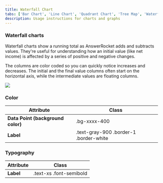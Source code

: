 ```yaml
---
title: Waterfall Chart
tabs: ['Bar Chart', 'Line Chart', 'Quadrant Chart', 'Tree Map', 'Waterfall Chart']
description: Usage instructions for charts and graphs
---
```


### Waterfall charts

Waterfall charts show a running total as AnswerRocket adds and subtracts values. They're useful for understanding how an initial value (like net income) is affected by a series of positive and negative changes.

The columns are color coded so you can quickly notice increases and decreases. The initial and the final value columns often start on the horizontal axis, while the intermediate values are floating columns.

<Row>
<Column colLg={10}>

<img src="https://res.cloudinary.com/dgcfg5cwe/image/upload/v1646105121/Waterfall_chart_vxh09r.png"></img>

</Column>    
</Row>

### Color

<table>
    <thead>
        <tr>
            <th>Attribute</th>  
            <th>Class</th>
        </tr>
    </thead>
    <tbody>
        <tr>
            <td><strong>Data Point (background color)</strong></td>
            <td class="color-name"><span class="code">.bg-xxxx-400</span></td>     
        </tr>
        <tr>
            <td><strong>Label</strong></td>
            <td class="color-name"><span class="code">.text-gray-900</span> <span class="code">.border-1</span> <span class="code">.border-white</span></td>     
        </tr>
    </tbody>
</table>

### Typography

<table>
    <thead>
        <tr>
            <th>Attribute</th>  
            <th>Class</th>
        </tr>
    </thead>
    <tbody>
        <tr>
            <td><strong>Label</strong></td>
            <td class="color-name"><span class="code">.text-xs</span> <span class="code">.font-semibold</span></td>     
        </tr>
    </tbody>
</table>